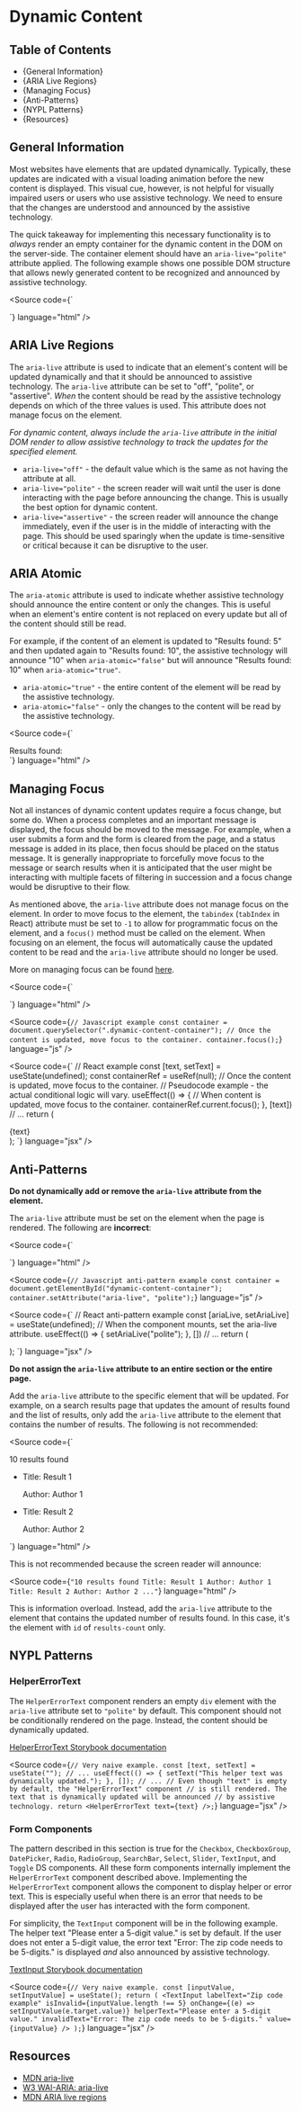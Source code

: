 

<Meta title="Accessibility Guide/Dynamic Content" />

# Dynamic Content

## Table of Contents

- {<Link href="#general-information" target="_self">General Information</Link>}
- {<Link href="#aria-live-regions" target="_self">ARIA Live Regions</Link>}
- {<Link href="#managing-focus" target="_self">Managing Focus</Link>}
- {<Link href="#anti-patterns" target="_self">Anti-Patterns</Link>}
- {<Link href="#nypl-patterns" target="_self">NYPL Patterns</Link>}
- {<Link href="#resources" target="_self">Resources</Link>}

## General Information

Most websites have elements that are updated dynamically. Typically, these
updates are indicated with a visual loading animation before the new content is
displayed. This visual cue, however, is not helpful for visually impaired users
or users who use assistive technology. We need to ensure that the changes are
understood and announced by the assistive technology.

The quick takeaway for implementing this necessary functionality is to _always_
render an empty container for the dynamic content in the DOM on the server-side.
The container element should have an `aria-live="polite"` attribute applied. The
following example shows one possible DOM structure that allows newly generated
content to be recognized and announced by assistive technology.

<Source
  code={`
<div class="dynamic-content-container" aria-live="polite">
  <!-- Any dynamic content should be inserted, removed, or updated here. -->
</div>
`} language="html" />

## ARIA Live Regions

The `aria-live` attribute is used to indicate that an element's content will be
updated dynamically and that it should be announced to assistive technology. The
`aria-live` attribute can be set to "off", "polite", or "assertive". _When_ the
content should be read by the assistive technology depends on which of the three
values is used. This attribute does not manage focus on the element.

_For dynamic content, always include the `aria-live` attribute in the initial
DOM render to allow assistive technology to track the updates for the specified
element._

- `aria-live="off"` - the default value which is the same as not having the
  attribute at all.
- `aria-live="polite"` - the screen reader will wait until the user is done
  interacting with the page before announcing the change. This is usually the
  best option for dynamic content.
- `aria-live="assertive"` - the screen reader will announce the change
  immediately, even if the user is in the middle of interacting with the page.
  This should be used sparingly when the update is time-sensitive or critical
  because it can be disruptive to the user.

## ARIA Atomic

The `aria-atomic` attribute is used to indicate whether assistive technology
should announce the entire content or only the changes. This is useful when an
element's entire content is not replaced on every update but all of the content
should still be read.

For example, if the content of an element is updated to "Results found: 5" and
then updated again to "Results found: 10", the assistive technology will
announce "10" when `aria-atomic="false"` but will announce "Results found: 10"
when `aria-atomic="true"`.

- `aria-atomic="true"` - the entire content of the element will be read by the
  assistive technology.
- `aria-atomic="false"` - only the changes to the content will be read by the
  assistive technology.

<Source
  code={`
<div class="dynamic-content-container" aria-live="polite" aria-atomic="true">
  Results found:
  <span class="dynamic-content">
    <!-- Any dynamic content should be inserted, removed, or updated here. -->
  </span>
</div>
`} language="html" />

## Managing Focus

Not all instances of dynamic content updates require a focus change, but some
do. When a process completes and an important message is displayed, the focus
should be moved to the message. For example, when a user submits a form and the
form is cleared from the page, and a status message is added in its place, then
focus should be placed on the status message. It is generally inappropriate to
forcefully move focus to the message or search results when it is anticipated
that the user might be interacting with multiple facets of filtering in
succession and a focus change would be disruptive to their flow.

As mentioned above, the `aria-live` attribute does not manage focus on the
element. In order to move focus to the element, the `tabindex` (`tabIndex` in
React) attribute must be set to `-1` to allow for programmatic focus on the
element, and a `focus()` method must be called on the element. When focusing on
an element, the focus will automatically cause the updated content to be read
and the `aria-live` attribute should no longer be used.

More on managing focus can be found [here](./?path=/docs/accessibility-guide-managing-focus--docs).

<Source
  code={`
<div class="dynamic-content-container" tabindex="-1">
  <!-- Any dynamic content should be inserted, removed, or updated here. -->
</div>
`}
  language="html"
/>

<Source
  code={`
// Javascript example
const container = document.querySelector(".dynamic-content-container");
// Once the content is updated, move focus to the container.
container.focus();
`}
  language="js"
/>

<Source
  code={`
// React example
const [text, setText] = useState(undefined);
const containerRef = useRef(null);
// Once the content is updated, move focus to the container.
// Pseudocode example - the actual conditional logic will vary.
useEffect(() => {
// When content is updated, move focus to the container.
  containerRef.current.focus();
}, [text])
// ...
return (
  <div class="dynamic-content-container" ref={containerRef} tabIndex="-1">
    <!-- Any dynamic content should be inserted, removed, or updated here. -->
    {text}
  </div>
);
`}
  language="jsx"
/>

## Anti-Patterns

**Do not dynamically add or remove the `aria-live` attribute from the element.**

The `aria-live` attribute must be set on the element when the page is rendered.
The following are **incorrect**:

<Source
  code={`
<div id="dynamic-content-container">
  <!-- Any dynamic content should be inserted, removed, or updated here. -->
</div>
`}
  language="html"
/>

<Source
  code={`
// Javascript anti-pattern example
const container = document.getElementById("dynamic-content-container");
container.setAttribute("aria-live", "polite");
`}
  language="js"
/>

<Source
  code={`
// React anti-pattern example
const [ariaLive, setAriaLive] = useState(undefined);
// When the component mounts, set the aria-live attribute.
useEffect(() => {
  setAriaLive("polite");
}, [])
// ...
return (
  <div id="dynamic-content-container" aria-live={ariaLive}>
    <!-- Any dynamic content should be inserted, removed, or updated here. -->
  </div>
);
`}
  language="jsx"
/>

**Do not assign the `aria-live` attribute to an entire section or the entire
page.**

Add the `aria-live` attribute to the specific element that will be updated. For
example, on a search results page that updates the amount of results found and
the list of results, only add the `aria-live` attribute to the element that
contains the number of results. The following is not recommended:

<Source
  code={`
<div id="search-results" aria-live="polite">
  <div id="results-count">
    <!-- Dynamic content. -->
    <span>10 results found</span>
  </div>
  <ul id="results-list">
    <!-- Dynamic list of li elements. -->
    <li>
      <p>Title: Result 1</p>
      <p>Author: Author 1</p>
    </li>
    <li>
      <p>Title: Result 2</p>
      <p>Author: Author 2</p>
    </li>
    <!-- ... -->
  </ul>
</div>
`}
  language="html"
/>

This is not recommended because the screen reader will announce:

<Source
  code={`
"10 results found Title: Result 1 Author: Author 1 Title: Result 2 Author: Author 2 ..."
`}
  language="html"
/>

This is information overload. Instead, add the `aria-live` attribute to the
element that contains the updated number of results found. In this case, it's
the element with `id` of `results-count` only.

## NYPL Patterns

### HelperErrorText

The `HelperErrorText` component renders an empty `div` element with the
`aria-live` attribute set to `"polite"` by default. This component should not be
conditionally rendered on the page. Instead, the content should be dynamically
updated.

[HelperErrorText Storybook documentation](../?path=/docs/components-content-display-helpererrortext--docs)

<Source
  code={`
// Very naive example.
const [text, setText] = useState("");
// ...
useEffect(() => {
  setText("This helper text was dynamically updated.");
}, []);
// ...
// Even though "text" is empty by default, the "HelperErrorText" component
// is still rendered. The text that is dynamically updated will be announced
// by assistive technology.
return <HelperErrorText text={text} />;
`}
  language="jsx"
/>

### Form Components

The pattern described in this section is true for the `Checkbox`,
`CheckboxGroup`, `DatePicker`, `Radio`, `RadioGroup`, `SearchBar`, `Select`,
`Slider`, `TextInput`, and `Toggle` DS components. All these form components
internally implement the `HelperErrorText` component described above.
Implementing the `HelperErrorText` component allows the component to display
helper or error text. This is especially useful when there is an error that
needs to be displayed after the user has interacted with the form component.

For simplicity, the `TextInput` component will be in the following example. The
helper text "Please enter a 5-digit value." is set by default. If the user does
not enter a 5-digit value, the error text "Error: The zip code needs to be
5-digits." is displayed _and_ also announced by assistive technology.

[TextInput Storybook documentation](../?path=/docs/components-form-elements-textinput--docs)

<Source
  code={`
// Very naive example.
const [inputValue, setInputValue] = useState();
return (
<TextInput
  labelText="Zip code example"
  isInvalid={inputValue.length !== 5}
  onChange={(e) => setInputValue(e.target.value)}
  helperText="Please enter a 5-digit value."
  invalidText="Error: The zip code needs to be 5-digits."
  value={inputValue}
/>
); `}
  language="jsx"
/>

## Resources

- [MDN aria-live](https://developer.mozilla.org/en-US/docs/Web/Accessibility/ARIA/Attributes/aria-live)
- [W3 WAI-ARIA: aria-live](https://www.w3.org/TR/wai-aria/#aria-live)
- [MDN ARIA live regions](https://developer.mozilla.org/en-US/docs/Web/Accessibility/ARIA/ARIA_Live_Regions)
